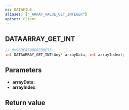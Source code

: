 ```yaml
---
ns: DATAFILE
aliases: ["_ARRAY_VALUE_GET_INTEGER"]
apiset: client
---
```

## DATAARRAY_GET_INT

```c
// 0x96DEA500B6EBBE53
int DATAARRAY_GET_INT(Any* arrayData, int arrayIndex);
```


## Parameters
* **arrayData**:
* **arrayIndex**:

## Return value